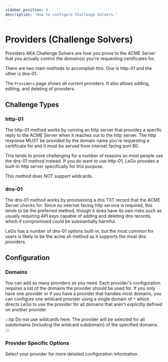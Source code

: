 ```yaml
---
sidebar_position: 9
description: 'How to configure Challenge Solvers.'
---
```


# Providers (Challenge Solvers)

Providers AKA Challenge Solvers are how you prove to the ACME Server that you 
actually control the domain(s) you're requesting certificates for.

There are two main methods to accomplish this. One is http-01 and the other is 
dns-01.

The `Providers` page shows all current providers. It also allows adding, 
editing, and deleting of providers.

## Challenge Types

### http-01

The http-01 method works by running an http server that provides a specfic 
reply to the ACME Server when it reaches out to the http server. The 
http response MUST be provided by the domain name you're requesting a 
certificate for and it must be served from internet facing port 80.

This tends to prove challenging for a number of reasons so 
most people use the dns-01 method instead. If you do want to use http-01, LeGo
provides a built-in http server specifically for this purpose.

This method does NOT support wildcards.

### dns-01

The dns-01 method works by provisioning a dns TXT record that the ACME Server
checks for. Since no internet facing http service is required, this tends to 
be the preferred method, though it does have its own risks such as usually 
requiring API keys capable of adding and deleting dns records, which if 
compromised could be substantially harmful.

LeGo has a number of dns-01 options built-in, but the most common for users 
is likely to be the acme.sh method as it supports the most dns providers.

## Configuration

### Domains

You can add as many providers as you need. Each provider's configuration requires
a list of the domains the provider should be used for. If you only have one 
provider or if you have a provider that handles most domains, you can configure
one wildcard provider using a single domain of `*` which directs LeGo to use
the provider for all domains that aren't explicitly defined on another provider.

:::tip
Do not use wildcards here. The provider will be selected for all subdomains 
(including the wildcard subdomain) of the specified domains.
:::

### Provider Specific Options

Select your provider for more detailed configuration information.


<DocCardList />
